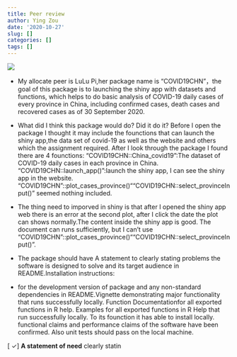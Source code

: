 ```yaml
---
title: Peer review
author: Ying Zou
date: '2020-10-27'
slug: []
categories: []
tags: []
---
```

![](/img/pi.jpg)

* My allocate peer is LuLu Pi,her package name is “COVID19CHN”，the goal of this package is to launching the shiny app with datasets and functions, which helps to do basic analysis of COVID-19 daily cases of every province in China, including confirmed cases, death cases and recovered cases as of 30 September 2020. 

* What did I think this package would do? Did it do it?
Before I open the package I thought it may include the founctions that can launch the shiny app,the data set of covid-19 as well as the website and others which the assignment required. 
After I look through the package I found there are 4 founctions:
"COVID19CHN::China_covid19":The dataset of COVID-19 daily cases in each province in China.
"COVID19CHN::launch_app()":launch the shiny app, I can see the shiny app in the website.
"COVID19CHN"::plot_cases_province()""COVID19CHN::select_provinceInput()" seemed nothing included.



* The thing need to imporved in shiny is that after I opened the shiny app web there is an error at the second plot, after I click the date the plot can shows normally.The content inside the shiny app is good.
The document can runs sufficiently, but I can't use "COVID19CHN"::plot_cases_province()""COVID19CHN::select_provinceInput()".




* The package should have A statement to clearly stating problems the software is designed to solve and its target audience in README.Installation instructions:
* for the development version of package and any non-standard dependencies in README.Vignette demonstrating major functionality that runs successfully locally. Function Documentationfor all exported functions in R help. Examples for all exported functions in R Help that run successfully locally.
To its founction it has able to install locally. functional claims and performance claims of the software have been confirmed. Also unit tests should pass on the local machine.

[ ✓] **A statement of need** clearly statin